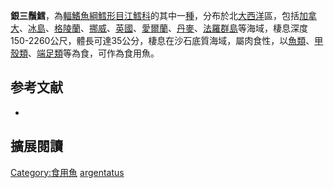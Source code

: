 {{Speciesbox
| image = 
| image_width = 250px
| image_caption = 
| status = NE
| status_system = IUCN3.1
| genus = Gaidropsarus
| species = argentatus
| authority = [[Reinhardt|Reinhardt]], 1837
| synonyms = *''Gaidropsarus reinhardti''<br /><small>Collett, 1879</small>
*''Motella argentata''<br /><small>Reinhardt, 1837</small>
*''Motella reinhardi''<br /><small>Collett, 1879</small>
*''Motella reinhardti''<br /><small>Collett, 1879</small>
*''Onogadus argentatus''<br /><small>Reinhardt, 1838</small>
*''Onos argentatus''<br /><small>Reinhardt, 1837</small>
}}
'''銀三鬚鱈'''，為[[輻鰭魚綱|輻鰭魚綱]][[鱈形目|鱈形目]][[江鱈科|江鱈科]]的其中一[[種|種]]，分布於北[[大西洋|大西洋]]區，包括[[加拿大|加拿大]]、[[冰島|冰島]]、[[格陵蘭|格陵蘭]]、[[挪威|挪威]]、[[英國|英國]]、[[愛爾蘭|愛爾蘭]]、[[丹麥|丹麥]]、[[法羅群島|法羅群島]]等海域，棲息深度150-2260公尺，體長可達35公分，棲息在沙石底質海域，屬肉食性，以[[魚類|魚類]]、[[甲殼類|甲殼類]]、[[端足類|端足類]]等為食，可作為食用魚。

== 参考文献 ==
{{reflist}}
*{{FishBase_species|genus=Gaidropsarus|species=argentatus|year=2012|month=7}}

== 擴展閱讀 == 
{{refbegin}}
{{wikispecies-inline|Gaidropsarus argentatus|銀三鬚鱈}}
{{refend}}
{{Taxonbar|from=Q1007328}}

[[Category:食用魚|Category:食用魚]]
[[Category:三鬚鱈屬|argentatus]]


{{魚類小作品}}